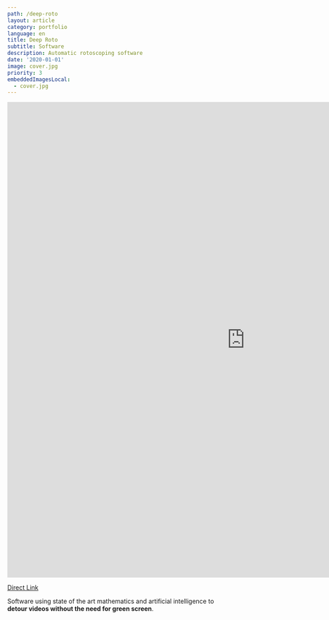 ```yaml
---
path: /deep-roto
layout: article
category: portfolio
language: en
title: Deep Roto
subtitle: Software
description: Automatic rotoscoping software
date: '2020-01-01'
image: cover.jpg
priority: 3
embeddedImagesLocal:
  - cover.jpg
---
```


<iframe
  src="https://www.linkedin.com/embed/feed/update/urn:li:ugcPost:6768081479651135488?compact=1"
  frameBorder={0}
  width="1080"
  height="1080"
></iframe>

[Direct Link](https://www.linkedin.com/feed/update/urn:li:activity:6768091473599627264/)

Software using state of the art mathematics and artificial intelligence to **detour videos without the need for green screen**.
